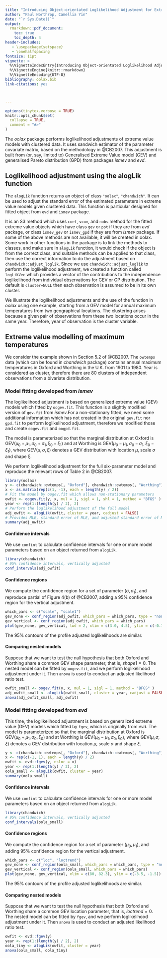 ```yaml
---
title: "Introducing Object-orientated Loglikelihood Adjustment for Extreme Value Models"
author: "Paul Northrop, Camellia Yin"
date: "`r Sys.Date()`"
output:
  rmarkdown::pdf_document:
    toc: true
    toc_depth: 4
header-includes:
   - \usepackage{setspace}
   - \onehalfspacing
fontsize: 11pt
vignette: >
  %\VignetteIndexEntry{Introducing Object-orientated Loglikelihood Adjustment for Extreme Value Models}
  %\VignetteEngine{knitr::rmarkdown}
  %\VignetteEncoding{UTF-8}
bibliography: oolax.bib
link-citations: yes



---
```


```r
options(tinytex.verbose = TRUE)
knitr::opts_chunk$set(
  collapse = TRUE,
  comment = "#>"
)
```

The *oolax* package performs loglikelihood adjustments of extreme value models with clustered data. It uses sandwich estimator of the parameter covariate matrix, based on the methodology in @CB2007. This adjustment is built from (or, say, limited to) Generalised Extreme Value model (GEV) and generalised Pareto distribution (GPD) from packages *ismev* and *evd*.
 

## Loglikelihood adjustment using the alogLik function


The `alogLik` function returns an object of class `"oolax"`, `"chandwich"`. It can be used to adjust the standard error of the estimated parameters in extreme value models given clustered data. This function is particular designed for fitted object from `evd` and `ismev` package. 

It is an S3 method which uses `coef`, `vcov`, and `nobs` method for the fitted extreme value objects which have class `gev` or `pot` if they are from *evd* package, or class `ismev_gev` or `ismev_gpd` if they are from *ismev* package. If some of the above methods are not available, it will be created in oolax. Some work in other functions in the package is to link the methods to classes, and make sure in `alogLik` function, it would check if the object is from the correct class, and suitable methods can be applied to that class, then use the correct information to do the adjustment based on `chandwich::adjust_loglik`. Since we use `chandwich::adjust_loglik` to perform the loglikelihood adjustment, we created a function called `logLikVec` which provides a vector of the contributions to the independence loglikelihood from individual observations for GEV or GP distribution. The default is `cluster=NULL` then each observation is assumed to be in its own cluster.

We illustrate the loglikelihood adjustments and the use of the function in *oolax* using one example, starting from a GEV model for annual maximum temperatures from two geographical locations. The clustering arises because a given pair of observations from these two locations occur in the same year. Therefore, year of observation is the cluster variable.


## Extreme value modelling of maximum temperatures


We consider the example shown in Section 5.2 of @CB2007. The `owtemps` data (which can be found in *chandwich* package) contains annual maximum temperatures in Oxford and Worthing in the U.K. from 1901 to 1980. Year is considered as cluster, therefore there are 80 clusters of independent observations from a bivariate distribution. 


### Model fitting developed from *ismev*

The loglikelihood adjustment is based on generalized extreme value (GEV) models which fitted by `oogev.fit`. This function is a slightly modified version of `gev.fit` from *ismev*.For a non-stationary fitted, we need some additional information which has not created in the original `gev.fit` nor `gpd.fit` to perform loglikelihood adjustment, therefore we modified those and create `oogev.fit` and `oogpd.fit`. 

The model is parameterized so that the marginal distribution at Oxford is GEV($\mu_0 + \mu_1, \sigma_0 + \sigma_1, \xi_0 + \xi_1$) and at Worthing is GEV($\mu_0 - \mu_1, \sigma_0 - \sigma_1, \xi_0 - \xi_1$), where GEV($\mu, \sigma, \xi$) denotes a GEV distribution with location $\mu$, scale $\sigma$ and shape $\xi$. 

We perform loglikelihood adjustment for the full six-parameter model and reproduce the relevant rows of Table 2 in @CB2007.

```r
library(oolax)
y <- c(chandwich::owtemps[, "Oxford"], chandwich::owtemps[, "Worthing"])
x <- as.matrix(rep(c(1, -1), each = length(y) / 2))
# Fit the model by oogev.fit which allows non-stationary parameters
owfit <- oogev.fit(y, x, mul = 1, sigl = 1, shl = 1, method = "BFGS" )
year <- rep(1:(length(y) / 2), 2)
# Perform the loglikelihood adjustment of the full model
adj_owfit <- alogLik(owfit, cluster = year, cadjust = FALSE)
# Provides MLE, standard error of MLE, and adjusted standard error of MLE.
summary(adj_owfit)
```

#### Confidence intervals

We use `confint` to calculate confidence intervals for one or more model parameters based on an object returned from `alogLik`.

```r
library(chandwich)
# 95% confidence intervals, vertically adjusted
conf_intervals(adj_owfit)
```

#### Confidence regions

We compute the confidence region for a set of parameter ($\sigma, \sigma_1$), and reproduce partial of Figure 4(b) of @CB2007, adding a 95\% confidence region for the vertical adjustment.

```r
which_pars <- c("scale", "scale1")
gev_none <- conf_region(adj_owfit, which_pars = which_pars, type = "none")
gev_vertical <- conf_region(adj_owfit, which_pars = which_pars)
plot(gev_none, gev_vertical, lwd = 2, xlim = c(3.0, 4.5), ylim = c(-0.1, 1.25))
```

The 95\% contours of the profile adjusted loglikelihoods are similar.


#### Comparing nested models

Suppose that we want to test the null hypothesis that both Oxford and Worthing share a common GEV shape parameter, that is, $shape1 = 0$. The nested model can be fitted by `oogev.fit`, and we perform loglikelihood adjustment under it. Then `anova` is used to conduct an adjusted likelihood ratio test. 


```r
owfit_small <- oogev.fit(y, x, mul = 1, sigl = 1, method = "BFGS" )
adj_owfit_small <- alogLik(owfit_small, cluster = year, cadjust = FALSE)
anova(adj_owfit_small, adj_owfit)
```



### Model fitting developed from *evd*

This time, the loglikelihood adjustment is based on generalized extreme value (GEV) models which fitted by `fgev`, which is originally from *evd*. The model is parameterized so that the marginal distribution at Oxford is GEV($\mu_0 + \mu_1, \sigma_0, \xi_0$) and at Worthing is GEV($\mu_0 - \mu_1, \sigma_0, \xi_0$), where GEV($\mu, \sigma, \xi$) denotes a GEV distribution with location $\mu$, scale $\sigma$ and shape $\xi$.


```r
y <- c(chandwich::owtemps[, "Oxford"], chandwich::owtemps[, "Worthing"])
x <- rep(c(-1, 1), each = length(y) / 2)
owfit <- evd::fgev(y, nsloc = x)
year <- rep(1:(length(y) / 2), 2)
oola_small <- alogLik(owfit, cluster = year)
summary(oola_small)
```
#### Confidence intervals

We use `confint` to calculate confidence intervals for one or more model parameters based on an object returned from `alogLik`.

```r
library(chandwich)
# 95% confidence intervals, vertically adjusted
conf_intervals(oola_small)
```
#### Confidence regions

We compute the confidence region for a set of parameter ($\mu_0, \mu_1$), and adding 95\% confidence region for the vertical adjustment.

```r
which_pars <- c("loc", "loctrend")
gev_none <- conf_region(oola_small, which_pars = which_pars, type = "none")
gev_vertical <- conf_region(oola_small, which_pars = which_pars)
plot(gev_none, gev_vertical, xlim = c(80, 82.3), ylim = c(-3.5, -1.5))
```

The 95\% contours of the profile adjusted loglikelihoods are similar.

#### Comparing nested models

Suppose that we want to test the null hypothesis that both Oxford and Worthing share a common GEV location parameter, that is, $loctrend = 0$. The nested model can be fitted by `fgev`, and we perform loglikelihood adjustment under it. Then `anova` is used to conduct an adjusted likelihood ratio test. 


```r
owfit <- evd::fgev(y)
year <- rep(1:(length(y) / 2), 2)
oola_tiny <- alogLik(owfit, cluster = year)
anova(oola_small, oola_tiny)
```




